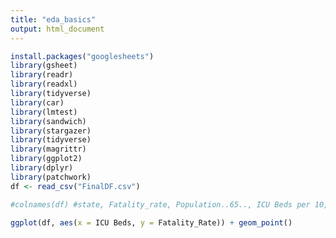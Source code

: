 ```yaml
---
title: "eda_basics"
output: html_document
---
```


```r
install.packages("googlesheets")
library(gsheet)
library(readr)
library(readxl)
library(tidyverse)
library(car)
library(lmtest)
library(sandwich)
library(stargazer)
library(tidyverse)
library(magrittr)
library(ggplot2)
library(dplyr)
library(patchwork)
df <- read_csv("FinalDF.csv")
```


```r
#colnames(df) #state, Fatality_rate, Population..65.., ICU Beds per 10,000 Population, ICU Beds
```

```r
ggplot(df, aes(x = ICU Beds, y = Fatality_Rate)) + geom_point()

```